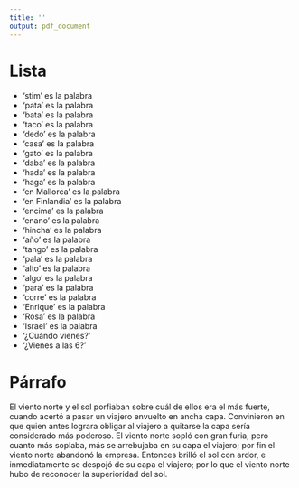```yaml
---
title: ''
output: pdf_document
---
```



# Lista

- 'stim' es la palabra
- 'pata' es la palabra
- 'bata' es la palabra
- 'taco' es la palabra
- 'dedo' es la palabra
- 'casa' es la palabra
- 'gato' es la palabra
- 'daba' es la palabra
- 'hada' es la palabra
- 'haga' es la palabra
- 'en Mallorca' es la palabra
- 'en Finlandia' es la palabra
- 'encima' es la palabra
- 'enano' es la palabra
- 'hincha' es la palabra
- 'año' es la palabra
- 'tango' es la palabra
- 'pala' es la palabra
- 'alto' es la palabra
- 'algo' es la palabra
- 'para' es la palabra
- 'corre' es la palabra
- 'Enrique' es la palabra
- 'Rosa' es la palabra
- 'Israel' es la palabra
- '¿Cuándo vienes?'
- '¿Vienes a las 6?'


# Párrafo

El viento norte y el sol porfiaban sobre cuál de ellos era el más fuerte, cuando
acertó a pasar un viajero envuelto en ancha capa. Convinieron en que quien antes
lograra obligar al viajero a quitarse la capa sería considerado más poderoso. El
viento norte sopló con gran furia, pero cuanto más soplaba, más se arrebujaba en
su capa el viajero; por fin el viento norte abandonó la empresa. Entonces brilló
el sol con ardor, e inmediatamente se despojó de su capa el viajero; por lo que
el viento norte hubo de reconocer la superioridad del sol.


